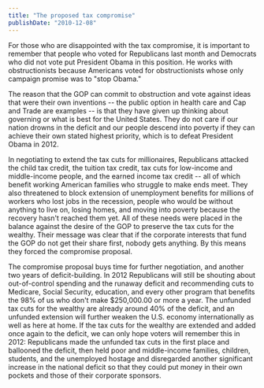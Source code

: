 ```yaml
---
title: "The proposed tax compromise"
publishDate: "2010-12-08"
---
```


For those who are disappointed with the tax compromise, it is important to remember that people who voted for Republicans last month and Democrats who did not vote put President Obama in this position. He works with obstructionists because Americans voted for obstructionists whose only campaign promise was to "stop Obama."

The reason that the GOP can commit to obstruction and vote against ideas that were their own inventions -- the public option in health care and Cap and Trade are examples -- is that they have given up thinking about governing or what is best for the United States. They do not care if our nation drowns in the deficit and our people descend into poverty if they can achieve their own stated highest priority, which is to defeat President Obama in 2012.

In negotiating to extend the tax cuts for millionaires, Republicans attacked the child tax credit, the tuition tax credit, tax cuts for low-income and middle-income people, and the earned income tax credit -- all of which benefit working American families who struggle to make ends meet. They also threatened to block extension of unemployment benefits for millions of workers who lost jobs in the recession, people who would be without anything to live on, losing homes, and moving into poverty because the recovery hasn't reached them yet. All of these needs were placed in the balance against the desire of the GOP to preserve the tax cuts for the wealthy. Their message was clear that if the corporate interests that fund the GOP do not get their share first, nobody gets anything. By this means they forced the compromise proposal.

The compromise proposal buys time for further negotiation, and another two years of deficit-building. In 2012 Republicans will still be shouting about out-of-control spending and the runaway deficit and recommending cuts to Medicare, Social Security, education, and every other program that benefits the 98% of us who don't make $250,000.00 or more a year. The unfunded tax cuts for the wealthy are already around 40% of the deficit, and an unfunded extension will further weaken the U.S. economy internationally as well as here at home. If the tax cuts for the wealthy are extended and added once again to the deficit, we can only hope voters will remember this in 2012: Republicans made the unfunded tax cuts in the first place and ballooned the deficit, then held poor and middle-income families, children, students, and the unemployed hostage and disregarded another significant increase in the national deficit so that they could put money in their own pockets and those of their corporate sponsors.
